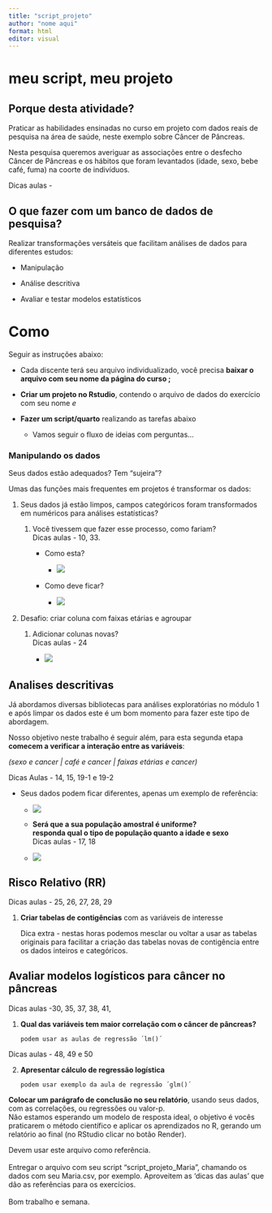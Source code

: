 ```yaml
---
title: "script_projeto"
author: "nome aqui"
format: html
editor: visual
---
```


# meu script, meu projeto

## **Porque** desta atividade?

Praticar as habilidades ensinadas no curso em projeto com dados reais de pesquisa na área de saúde, neste exemplo sobre Câncer de Pâncreas.

Nesta pesquisa queremos averiguar as associações entre o desfecho Câncer de Pâncreas e os hábitos que foram levantados (idade, sexo, bebe café, fuma) na coorte de indivíduos.

Dicas aulas -

## **O que** fazer com um banco de dados de pesquisa?

Realizar transformações versáteis que facilitam análises de dados para diferentes estudos:

-   Manipulação

-   Análise descritiva

-   Avaliar e testar modelos estatísticos

# Como

Seguir as instruções abaixo:

-   Cada discente terá seu arquivo individualizado, você precisa **baixar o arquivo com seu nome da página do curso ;**

-   **Criar um projeto no Rstudio**, contendo o arquivo de dados do exercício com seu nome *e*

-   **Fazer um script/quarto** realizando as tarefas abaixo

    -   Vamos seguir o fluxo de ideias com perguntas...

### Manipulando os dados

Seus dados estão adequados? Tem "sujeira"?

Umas das funções mais frequentes em projetos é transformar os dados:

1.  Seus dados já estão limpos, campos categóricos foram transformados em numéricos para análises estatísticas?

    1.  Você tivessem que fazer esse processo, como fariam?\
        Dicas aulas - 10, 33.
        -   Como esta?

            -   ![](images/dados_tratar.png)

        -   Como deve ficar?

            -   ![](images/limpo.png)

2.  Desafio: criar coluna com faixas etárias e agroupar

    1.  Adicionar colunas novas?\
        Dicas aulas - 24

        -   ![](images/faixas.png)

## Analises descritivas

Já abordamos diversas bibliotecas para análises exploratórias no módulo 1 e após limpar os dados este é um bom momento para fazer este tipo de abordagem.

Nosso objetivo neste trabalho é seguir além, para esta segunda etapa **comecem a verificar a interação entre as variáveis**:

*(sexo e cancer \| café e cancer \| faixas etárias e cancer)*

Dicas Aulas - 14, 15, 19-1 e 19-2

-   Seus dados podem ficar diferentes, apenas um exemplo de referência:

    -   ![](images/idades.png)

    -   **Será que a sua população amostral é uniforme?\
        responda qual o tipo de população quanto a idade e sexo\
        **Dicas aulas - 17, 18

    -   ![](images/pop.png)

## Risco Relativo (RR)

Dicas aulas - 25, 26, 27, 28, 29

1.  **Criar tabelas de contigências** com as variáveis de interesse

    Dica extra - nestas horas podemos mesclar ou voltar a usar as tabelas originais para facilitar a criação das tabelas novas de contigência entre os dados inteiros e categóricos.

## **Avaliar modelos logísticos para câncer no pâncreas**

Dicas aulas -30, 35, 37, 38, 41,

1.  **Qual das variáveis tem maior correlação com o câncer de pâncreas?**

    ```         
    podem usar as aulas de regressão ´lm()´
    ```

Dicas aulas - 48, 49 e 50

2.  **Apresentar cálculo de regressão logística**

    ```         
    podem usar exemplo da aula de regressão ´glm()´
    ```

**Colocar um parágrafo de conclusão no seu relatório**, usando seus dados, com as correlações, ou regressões ou valor-p.\
Não estamos esperando um modelo de resposta ideal, o objetivo é vocês praticarem o método científico e aplicar os aprendizados no R, gerando um relatório ao final (no RStudio clicar no botão Render).

Devem usar este arquivo como referência.\
\
Entregar o arquivo com seu script "script_projeto_Maria", chamando os dados com seu Maria.csv, por exemplo. Aproveitem as 'dicas das aulas' que dão as referências para os exercícios.\
\
Bom trabalho e semana.\
